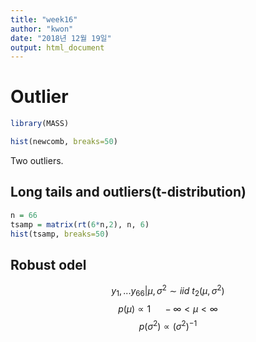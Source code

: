 ```yaml
---
title: "week16"
author: "kwon"
date: "2018년 12월 19일"
output: html_document
---
```

# Outlier
```r
library(MASS)
```

```r
hist(newcomb, breaks=50)
```
Two outliers.

## Long tails and outliers(t-distribution)
```r
n = 66
tsamp = matrix(rt(6*n,2), n, 6)
hist(tsamp, breaks=50)
```

## Robust odel
$$ y_1, ... y_{66} | \mu, \sigma^2 \sim iid \  t_2(\mu, \sigma^2) $$
$$ p(\mu) \propto 1 \ \ \ \ \  -\infty < \mu < \infty  $$
$$ p(\sigma^2) \propto (\sigma^2)^{-1}  $$


```r

```